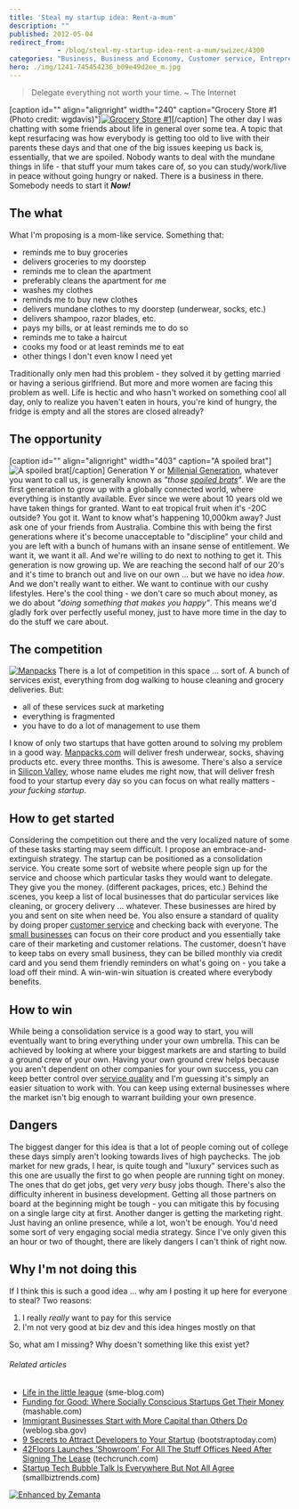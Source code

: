 ```yaml
---
title: 'Steal my startup idea: Rent-a-mum'
description: ""
published: 2012-05-04
redirect_from: 
            - /blog/steal-my-startup-idea-rent-a-mum/swizec/4300
categories: "Business, Business and Economy, Customer service, Entrepreneur, Silicon Valley, Small Business, Start Up, Startup company, Uncategorized"
hero: ./img/1241-745454236_b09e49d2ee_m.jpg
---
```

> Delegate everything not worth your time. ~ The Internet

\[caption id=&quot;&quot; align=&quot;alignright&quot; width=&quot;240&quot; caption=&quot;Grocery Store #1 (Photo credit: wgdavis)&quot;][![Grocery Store #1](./img/1241-745454236_b09e49d2ee_m.jpg "Grocery Store #1")](http://www.flickr.com/photos/55838353@N00/745454236)\[/caption] The other day I was chatting with some friends about life in general over some tea. A topic that kept resurfacing was how everybody is getting too old to live with their parents these days and that one of the big issues keeping us back is, essentially, that we are spoiled. Nobody wants to deal with the mundane things in life - that stuff your mum takes care of, so you can study/work/live in peace without going hungry or naked. There is a business in there. Somebody needs to start it **_Now!_**

## The what

What I&#x27;m proposing is a mom-like service. Something that:

- reminds me to buy groceries
- delivers groceries to my doorstep
- reminds me to clean the apartment
- preferably cleans the apartment for me
- washes my clothes
- reminds me to buy new clothes
- delivers mundane clothes to my doorstep (underwear, socks, etc.)
- delivers shampoo, razor blades, etc.
- pays my bills, or at least reminds me to do so
- reminds me to take a haircut
- cooks my food or at least reminds me to eat
- other things I don&#x27;t even know I need yet

Traditionally only men had this problem - they solved it by getting married or having a serious girlfriend. But more and more women are facing this problem as well. Life is hectic and who hasn&#x27;t worked on something cool all day, only to realize you haven&#x27;t eaten in hours, you&#x27;re kind of hungry, the fridge is empty and all the stores are closed already?

## The opportunity

\[caption id=&quot;&quot; align=&quot;alignright&quot; width=&quot;403&quot; caption=&quot;A spoiled brat&quot;]![A spoiled brat](./img/film-archives-confessionsofashopaholic-confessionsshopaholic.jpg "A spoiled brat")\[/caption] Generation Y or [Millenial Generation](http://en.wikipedia.org/wiki/Generation_Y "Generation Y"), whatever you want to call us, is generally known as _&quot;those [spoiled brats](http://en.wikipedia.org/wiki/Spoiled_child "Spoiled child")&quot;_. We are the first generation to grow up with a globally connected world, where everything is instantly available. Ever since we were about 10 years old we have taken things for granted. Want to eat tropical fruit when it&#x27;s -20C outside? You got it. Want to know what&#x27;s happening 10,000km away? Just ask one of your friends from Australia. Combine this with being the first generations where it&#x27;s become unacceptable to &quot;discipline&quot; your child and you are left with a bunch of humans with an insane sense of entitlement. We want it, we want it all. And we&#x27;re willing to do next to nothing to get it. This generation is now growing up. We are reaching the second half of our 20&#x27;s and it&#x27;s time to branch out and live on our own ... but we have no idea _how_. And we don&#x27;t really want to either. We want to continue with our cushy lifestyles. Here&#x27;s the cool thing - we don&#x27;t care so much about money, as we do about _&quot;doing something that makes you happy&quot;_. This means we&#x27;d gladly fork over perfectly useful money, just to have more time in the day to do the stuff we care about.

## The competition

[![Manpacks](http://swizec.com/blog/wp-content/uploads/2012/05/Screen-Shot-2012-05-04-at-1.04.49-PM.png "Manpacks")](./img/blog-wp-content-uploads-2012-05-Screen-Shot-2012-05-04-at-1.04.49-PM.png) There is a lot of competition in this space ... sort of. A bunch of services exist, everything from dog walking to house cleaning and grocery deliveries. But:

- all of these services _suck_ at marketing
- everything is fragmented
- you have to do a lot of management to use them

I know of only two startups that have gotten around to solving my problem in a good way. [Manpacks.com](http://www.manpacks.com/) will deliver fresh underwear, socks, shaving products etc. every three months. This is awesome. There&#x27;s also a service in [Silicon Valley](<http://maps.google.com/maps?ll=37.37,-122.04&spn=1.0,1.0&q=37.37,-122.04 (Silicon%20Valley)&t=h> "Silicon Valley"), whose name eludes me right now, that will deliver fresh food to your startup every day so you can focus on what really matters - _your fucking startup_.

## How to get started

Considering the competition out there and the very localized nature of some of these tasks starting may seem difficult. I propose an embrace-and-extinguish strategy. The startup can be positioned as a consolidation service. You create some sort of website where people sign up for the service and choose which particular tasks they would want to delegate. They give you the money. (different packages, prices, etc.) Behind the scenes, you keep a list of local businesses that do particular services like cleaning, or grocery delivery ... whatever. These businesses are hired by you and sent on site when need be. You also ensure a standard of quality by doing proper [customer service](http://en.wikipedia.org/wiki/Customer_service "Customer service") and checking back with everyone. The [small businesses](http://en.wikipedia.org/wiki/Small_business "Small business") can focus on their core product and you essentially take care of their marketing and customer relations. The customer, doesn&#x27;t have to keep tabs on every small business, they can be billed monthly via credit card and you send them friendly reminders on what&#x27;s going on - you take a load off their mind. A win-win-win situation is created where everybody benefits.

## How to win

While being a consolidation service is a good way to start, you will eventually want to bring everything under your own umbrella. This can be achieved by looking at where your biggest markets are and starting to build a ground crew of your own. Having your own ground crew helps because you aren&#x27;t dependent on other companies for your own success, you can keep better control over [service quality](http://en.wikipedia.org/wiki/Service_quality "Service quality") and I&#x27;m guessing it&#x27;s simply an easier situation to work with. You can keep using external businesses where the market isn&#x27;t big enough to warrant building your own presence.

## Dangers

The biggest danger for this idea is that a lot of people coming out of college these days simply aren&#x27;t looking towards lives of high paychecks. The job market for new grads, I hear, is quite tough and &quot;luxury&quot; services such as this one are usually the first to go when people are running tight on money. The ones that do get jobs, get very _very_ busy jobs though. There&#x27;s also the difficulty inherent in business development. Getting all those partners on board at the beginning might be tough - you can mitigate this by focusing on a single large city at first. Another danger is getting the marketing right. Just having an online presence, while a lot, won&#x27;t be enough. You&#x27;d need some sort of very engaging social media strategy. Since I&#x27;ve only given this an hour or two of thought, there are likely dangers I can&#x27;t think of right now.

## Why I&#x27;m not doing this

If I think this is such a good idea ... why am I posting it up here for everyone to steal? Two reasons:

1. I really _really_ want to pay for this service
2. I&#x27;m not very good at biz dev and this idea hinges mostly on that

So, what am I missing? Why doesn&#x27;t something like this exist yet?

###### Related articles

- [Life in the little league](http://sme-blog.com/small-business-checklists/life-in-the-little-league) (sme-blog.com)
- [Funding for Good: Where Socially Conscious Startups Get Their Money](http://mashable.com/2012/05/03/collaborative-fund-craig-shapiro-video/) (mashable.com)
- [Immigrant Businesses Start with More Capital than Others Do](http://weblog.sba.gov/blog-advo/?p=1447) (weblog.sba.gov)
- [9 Secrets to Attract Developers to Your Startup](http://blog.bootstraptoday.com/2012/05/04/9-secrets-to-attract-developers-to-your-startup/) (bootstraptoday.com)
- [42Floors Launches &#x27;Showroom&#x27; For All The Stuff Offices Need After Signing The Lease](http://techcrunch.com/2012/05/03/42floors-showroom/) (techcrunch.com)
- [Startup Tech Bubble Talk Is Everywhere But Not All Agree](http://smallbiztrends.com/2012/05/startup-tech-bubble-talk-is-everywhere-but-not-all-agree.html) (smallbiztrends.com)

[![Enhanced by Zemanta](http://img.zemanta.com/zemified_e.png?x-id=a401ca53-37e8-4dc1-b4e1-836570bf39c5)](http://www.zemanta.com/ "Enhanced by Zemanta")
